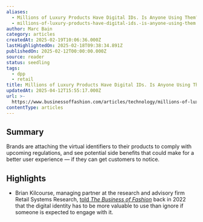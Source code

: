 ```yaml
---
aliases:
  - Millions of Luxury Products Have Digital IDs. Is Anyone Using Them?
  - millions-of-luxury-products-have-digital-ids.-is-anyone-using-them
author: Marc Bain
category: articles
createdAt: 2025-02-19T10:06:36.000Z
lastHighlightedOn: 2025-02-18T09:38:34.891Z
publishedOn: 2025-02-12T00:00:00.000Z
source: reader
status: seedling
tags:
  - dpp
  - retail
title: Millions of Luxury Products Have Digital IDs. Is Anyone Using Them?
updatedAt: 2025-04-12T15:55:17.000Z
url: >-
  https://www.businessoffashion.com/articles/technology/millions-of-luxury-products-have-digital-ids-is-anyone-using-them/?utm_source=Sailthru&utm_medium=email&utm_campaign=Issue%3A+2025-02-13+Retail+Dive%3A+Tech+%5Bissue%3A70464%5D&utm_term=Retail+Dive%3A+Tech&__readwiseLocation=
contentType: articles
---
```

## Summary

Brands are attaching the virtual identifiers to their products to comply with upcoming regulations, and see potential side benefits that could make for a better user experience — if they can get customers to notice.

## Highlights

- Brian Kilcourse, managing partner at the research and advisory firm Retail Systems Research, [told *The Business of Fashion*](https://www.businessoffashion.com/articles/technology/the-opportunity-in-giving-every-fashion-item-a-digital-twin/) back in 2022 that the digital identity has to be more valuable to use than ignore if someone is expected to engage with it.
